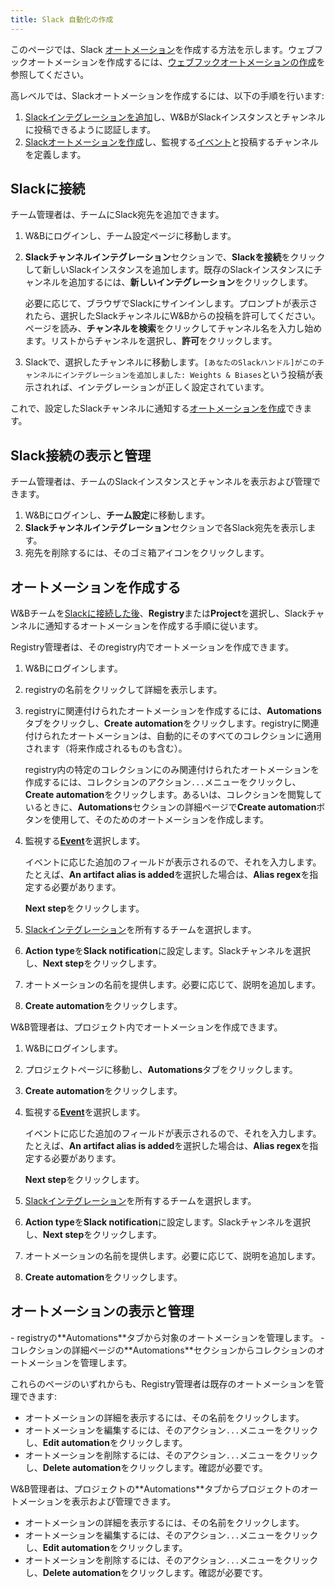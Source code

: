 ```yaml
---
title: Slack 自動化の作成
---
```



<Info>
<EnterpriseCloudOnly/>
</Info>

このページでは、Slack [オートメーション](/ja/models/core/automations/)を作成する方法を示します。ウェブフックオートメーションを作成するには、[ウェブフックオートメーションの作成](/ja/models/core/automations/create-automations/webhook)を参照してください。

高レベルでは、Slackオートメーションを作成するには、以下の手順を行います:
1. [Slackインテグレーションを追加](#add-a-slack-channel)し、W&BがSlackインスタンスとチャンネルに投稿できるように認証します。
1. [Slackオートメーションを作成](#create-slack-automation)し、監視する[イベント](/ja/models/core/automations/automation-events)と投稿するチャンネルを定義します。

## Slackに接続
チーム管理者は、チームにSlack宛先を追加できます。

1. W&Bにログインし、チーム設定ページに移動します。
1. **Slackチャンネルインテグレーション**セクションで、**Slackを接続**をクリックして新しいSlackインスタンスを追加します。既存のSlackインスタンスにチャンネルを追加するには、**新しいインテグレーション**をクリックします。

    必要に応じて、ブラウザでSlackにサインインします。プロンプトが表示されたら、選択したSlackチャンネルにW&Bからの投稿を許可してください。ページを読み、**チャンネルを検索**をクリックしてチャンネル名を入力し始めます。リストからチャンネルを選択し、**許可**をクリックします。

1. Slackで、選択したチャンネルに移動します。`[あなたのSlackハンドル]がこのチャンネルにインテグレーションを追加しました: Weights & Biases`という投稿が表示されれば、インテグレーションが正しく設定されています。

これで、設定したSlackチャンネルに通知する[オートメーションを作成](#create-a-slack-automation)できます。

## Slack接続の表示と管理
チーム管理者は、チームのSlackインスタンスとチャンネルを表示および管理できます。

1. W&Bにログインし、**チーム設定**に移動します。
1. **Slackチャンネルインテグレーション**セクションで各Slack宛先を表示します。
1. 宛先を削除するには、そのゴミ箱アイコンをクリックします。

## オートメーションを作成する
W&Bチームを[Slackに接続した後](#connect-to-slack)、**Registry**または**Project**を選択し、Slackチャンネルに通知するオートメーションを作成する手順に従います。

<Tabs>
<Tab title="Registry">
Registry管理者は、そのregistry内でオートメーションを作成できます。

1. W&Bにログインします。
1. registryの名前をクリックして詳細を表示します。
1. registryに関連付けられたオートメーションを作成するには、**Automations**タブをクリックし、**Create automation**をクリックします。registryに関連付けられたオートメーションは、自動的にそのすべてのコレクションに適用されます（将来作成されるものも含む）。

    registry内の特定のコレクションにのみ関連付けられたオートメーションを作成するには、コレクションのアクション`...`メニューをクリックし、**Create automation**をクリックします。あるいは、コレクションを閲覧しているときに、**Automations**セクションの詳細ページで**Create automation**ボタンを使用して、そのためのオートメーションを作成します。
1. 監視する[**Event**](/ja/models/core/automations/automation-events)を選択します。

    イベントに応じた追加のフィールドが表示されるので、それを入力します。たとえば、**An artifact alias is added**を選択した場合は、**Alias regex**を指定する必要があります。
    
    **Next step**をクリックします。
1. [Slackインテグレーション](#add-a-slack-integration)を所有するチームを選択します。
1. **Action type**を**Slack notification**に設定します。Slackチャンネルを選択し、**Next step**をクリックします。
1. オートメーションの名前を提供します。必要に応じて、説明を追加します。
1. **Create automation**をクリックします。
</Tab>
<Tab title="Project">
W&B管理者は、プロジェクト内でオートメーションを作成できます。

1. W&Bにログインします。
1. プロジェクトページに移動し、**Automations**タブをクリックします。
1. **Create automation**をクリックします。
1. 監視する[**Event**](/ja/models/core/automations/automation-events)を選択します。

    イベントに応じた追加のフィールドが表示されるので、それを入力します。たとえば、**An artifact alias is added**を選択した場合は、**Alias regex**を指定する必要があります。
    
    **Next step**をクリックします。
1. [Slackインテグレーション](#add-a-slack-integration)を所有するチームを選択します。
1. **Action type**を**Slack notification**に設定します。Slackチャンネルを選択し、**Next step**をクリックします。
1. オートメーションの名前を提供します。必要に応じて、説明を追加します。
1. **Create automation**をクリックします。
</Tab>
</Tabs>

## オートメーションの表示と管理

<Tabs>
<Tab title="Registry">
- registryの**Automations**タブから対象のオートメーションを管理します。
- コレクションの詳細ページの**Automations**セクションからコレクションのオートメーションを管理します。

これらのページのいずれからも、Registry管理者は既存のオートメーションを管理できます:
- オートメーションの詳細を表示するには、その名前をクリックします。
- オートメーションを編集するには、そのアクション`...`メニューをクリックし、**Edit automation**をクリックします。
- オートメーションを削除するには、そのアクション`...`メニューをクリックし、**Delete automation**をクリックします。確認が必要です。
</Tab>
<Tab title="Project">
W&B管理者は、プロジェクトの**Automations**タブからプロジェクトのオートメーションを表示および管理できます。

- オートメーションの詳細を表示するには、その名前をクリックします。
- オートメーションを編集するには、そのアクション`...`メニューをクリックし、**Edit automation**をクリックします。
- オートメーションを削除するには、そのアクション`...`メニューをクリックし、**Delete automation**をクリックします。確認が必要です。
</Tab>
</Tabs>